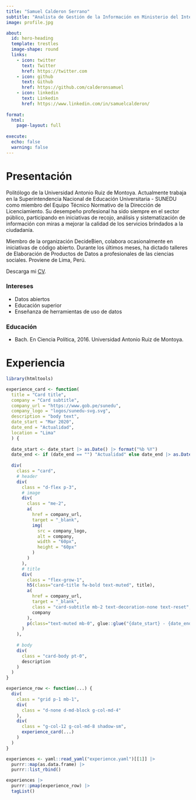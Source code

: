 ```yaml
---
title: "Samuel Calderon Serrano"
subtitle: "Analista de Gestión de la Información en Ministerio del Interior"
image: profile.jpg

about:
  id: hero-heading
  template: trestles
  image-shape: round
  links:
    - icon: twitter
      text: Twitter
      href: https://twitter.com
    - icon: github
      text: Github
      href: https://github.com/calderonsamuel
    - icon: linkedin
      text: Linkedin
      href: https://www.linkedin.com/in/samuelcalderon/
      
format: 
  html:
    page-layout: full
    
execute: 
  echo: false
  warning: false
---
```


:::{#hero-heading}

# **Presentación**

Politólogo de la Universidad Antonio Ruiz de Montoya. Actualmente trabaja en la Superintendencia Nacional de Educación Universitaria - SUNEDU como miembro del Equipo Técnico Normativo de la Dirección de Licenciamiento. Su desempeño profesional ha sido siempre en el sector público, participando en iniciativas de recojo, análisis y sistematización de información con miras a mejorar la calidad de los servicios brindados a la ciudadanía.

Miembro de la organización DecideBien, colabora ocasionalmente en iniciativas de código abierto. Durante los últimos meses, ha dictado talleres de Elaboración de Productos de Datos a profesionales de las ciencias sociales. Proviene de Lima, Perú.

Descarga mi [CV](SamuelCalderonCV.pdf){target="_blank"}.

::: {.grid}

::: {.g-col-6}

### **Intereses**

- Datos abiertos
- Educación superior
- Enseñanza de herramientas de uso de datos

:::

::: {.g-col-6}

### **Educación**

- Bach. En Ciencia Política, 2016. Universidad Antonio Ruiz de Montoya.

:::

:::

:::

<!-- Experience grid -->

# **Experiencia**

```r
library(htmltools)

experience_card <- function(
  title = "Card title", 
  company = "Card subtitle", 
  company_url = "https://www.gob.pe/sunedu",
  company_logo = "logos/sunedu-svg.svg",
  description = "body text",
  date_start = "Mar 2020",
  date_end = "Actualidad",
  location = "Lima"
  ) {
  
  date_start <- date_start |> as.Date() |> format("%b %Y")
  date_end <- if (date_end == "") "Actualidad" else date_end |> as.Date() |> format("%b %Y")
    
  div(
    class = "card",
    # header
    div(
      class = "d-flex p-3",
      # image
      div(
        class = "me-2",
        a(
          href = company_url,
          target = "_blank",
          img(
            src = company_logo,
            alt = company,
            width = "60px",
            height = "60px"
          )
        )
      ),
      # title
      div(
        class = "flex-grow-1",
        h5(class="card-title fw-bold text-muted", title),
        a(
          href = company_url,
          target = "_blank",
          class = "card-subtitle mb-2 text-decoration-none text-reset",
          company
        ),
        p(class="text-muted mb-0", glue::glue("{date_start} - {date_end}. {location}"))
      )
    ),
    
    # body
    div(
      class = "card-body pt-0",
      description
    )
  )
}

experience_row <- function(...) {
  div(
    class = "grid p-1 mb-1",
    div(
      class = "d-none d-md-block g-col-md-4"
    ),
    div(
      class = "g-col-12 g-col-md-8 shadow-sm",
      experience_card(...)
    )
  )
}

```


```r
experiences <- yaml::read_yaml("experience.yaml")[[1]] |> 
  purrr::map(as.data.frame) |>
  purrr::list_rbind()

experiences |> 
  purrr::pmap(experience_row) |> 
  tagList()
```





